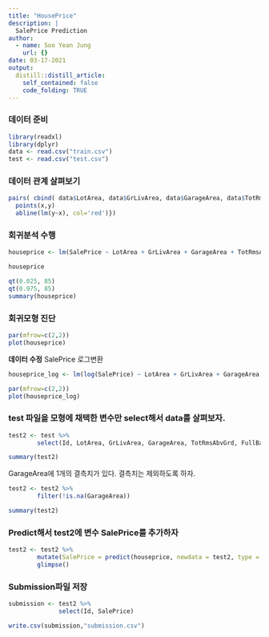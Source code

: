```yaml
---
title: "HousePrice"
description: |
  SalePrice Prediction
author:
  - name: Soo Yean Jung
    url: {}
date: 03-17-2021
output:
  distill::distill_article:
    self_contained: false
    code_folding: TRUE
---
```


### 데이터 준비
```r
library(readxl)
library(dplyr)
data <- read.csv("train.csv")
test <- read.csv("test.csv")
```


### 데이터 관계 살펴보기

```r
pairs( cbind( data$LotArea, data$GrLivArea, data$GarageArea, data$TotRmsAbvGrd, data$FullBath, data$SalePrice), panel=function(x,y){
  points(x,y)
  abline(lm(y~x), col='red')})
```


### 회귀분석 수행
```r
houseprice <- lm(SalePrice ~ LotArea + GrLivArea + GarageArea + TotRmsAbvGrd + FullBath , data = data )

houseprice
```


```r
qt(0.025, 85)
qt(0.975, 85)
summary(houseprice)
```

### 회귀모형 진단

``` r
par(mfrow=c(2,2))
plot(houseprice)
```
  **데이터 수정**
  SalePrice 로그변환
```r
houseprice_log <- lm(log(SalePrice) ~ LotArea + GrLivArea + GarageArea + TotRmsAbvGrd + FullBath , data = data )
```

```r
par(mfrow=c(2,2))
plot(houseprice_log)
```



### test 파일을 모형에 채택한 변수만 select해서 data를 살펴보자.

```r
test2 <- test %>%
        select(Id, LotArea, GrLivArea, GarageArea, TotRmsAbvGrd, FullBath)

summary(test2)
```
GarageArea에 1개의 결측치가 있다.
결측치는 제외하도록 하자.

```r
test2 <- test2 %>%
        filter(!is.na(GarageArea))

summary(test2)
```


### Predict해서 test2에 변수 SalePrice를 추가하자

```r
test2 <- test2 %>%
        mutate(SalePrice = predict(houseprice, newdata = test2, type = "response")) %>% 
        glimpse()
```
### Submission파일 저장

```r
submission <- test2 %>% 
              select(Id, SalePrice)

write.csv(submission,"submission.csv")
```